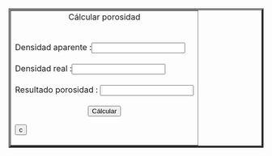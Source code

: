 
<html>
 <center><table border="4" ></center>
 <tr>
  <td>
   <body>
     <center>Cálcular porosidad</CENTER><br><br>
   </body>

  <body>
    <form name="MyForm">
      Densidad aparente :<input type="text" name="numero1" size="20"><br><br>
      Densidad real :<input type="text" name="numero2" size="20"><br><br>
      Resultado porosidad :        <input type="text" name="resultado" size="20"><br><br>
     <center><input type="button" value="Cálcular" onclick="porosidad()"></center><input type="reset" value="c">
         

  </form>

  <script>
     function porosidad() {
     var n1 = parseFloat(document.MyForm.numero1.value);
     var n2 = parseFloat(document.MyForm.numero2.value);
     document.MyForm.resultado.value=100-((n1/n2)*100);
     }
    </script>
  </body>
 </td>
 </tr>
</table>



</html>